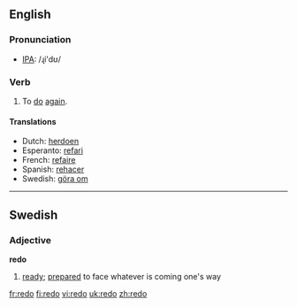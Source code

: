 ==English==
=== Pronunciation ===
*[[w:IPA|IPA]]: /ɻi'dʊ/

=== Verb ===
{{irregverb|'''to redo'''|'''[[redoes]]'''|'''[[redid]]'''|'''[[redone]]'''|'''[[redoing]]'''}}

# To [[do]] [[again]].

==== Translations ====
*Dutch: [[herdoen]]
*Esperanto: [[refari]]
*French: [[refaire]]
*Spanish: [[rehacer]]
*Swedish: [[göra om]]

----
==Swedish==
===Adjective===
'''redo'''
#[[ready]]; [[prepared]] to face whatever is coming one's way

[[fr:redo]]
[[fi:redo]]
[[vi:redo]]
[[uk:redo]]
[[zh:redo]]